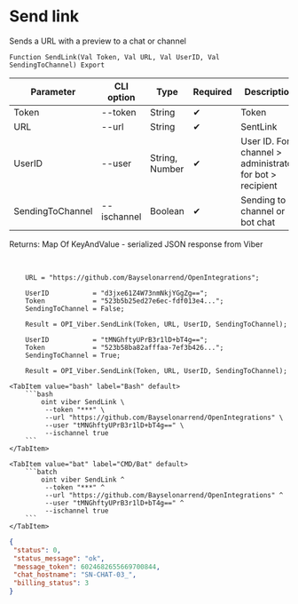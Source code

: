 ﻿---
sidebar_position: 6
---


# Send link
 Sends a URL with a preview to a chat or channel



`Function SendLink(Val Token, Val URL, Val UserID, Val SendingToChannel) Export`

  | Parameter | CLI option | Type | Required | Description |
  |-|-|-|-|-|
  | Token | --token | String | &#x2714; | Token |
  | URL | --url | String | &#x2714; | SentLink |
  | UserID | --user | String, Number | &#x2714; | User ID. For channel > administrator, for bot > recipient |
  | SendingToChannel | --ischannel | Boolean | &#x2714; | Sending to channel or bot chat |

  
  Returns:  Map Of KeyAndValue - serialized JSON response from Viber

<br/>




```bsl title="1C:Enterprise/OneScript code example"
    URL = "https://github.com/Bayselonarrend/OpenIntegrations";

    UserID           = "d3jxe61Z4W73nmNkjYGgZg==";
    Token            = "523b5b25ed27e6ec-fdf013e4...";
    SendingToChannel = False;

    Result = OPI_Viber.SendLink(Token, URL, UserID, SendingToChannel);

    UserID           = "tMNGhftyUPrB3r1lD+bT4g==";
    Token            = "523b58ba82afffaa-7ef3b426...";
    SendingToChannel = True;

    Result = OPI_Viber.SendLink(Token, URL, UserID, SendingToChannel);
```
 

 <Tabs>
  
    <TabItem value="bash" label="Bash" default>
        ```bash
            oint viber SendLink \
             --token "***" \
             --url "https://github.com/Bayselonarrend/OpenIntegrations" \
             --user "tMNGhftyUPrB3r1lD+bT4g==" \
             --ischannel true
        ```
    </TabItem>
  
    <TabItem value="bat" label="CMD/Bat" default>
        ```batch
            oint viber SendLink ^
             --token "***" ^
             --url "https://github.com/Bayselonarrend/OpenIntegrations" ^
             --user "tMNGhftyUPrB3r1lD+bT4g==" ^
             --ischannel true
        ```
    </TabItem>
</Tabs>


```json title="Result"
{
 "status": 0,
 "status_message": "ok",
 "message_token": 6024682655669700844,
 "chat_hostname": "SN-CHAT-03_",
 "billing_status": 3
}
```

